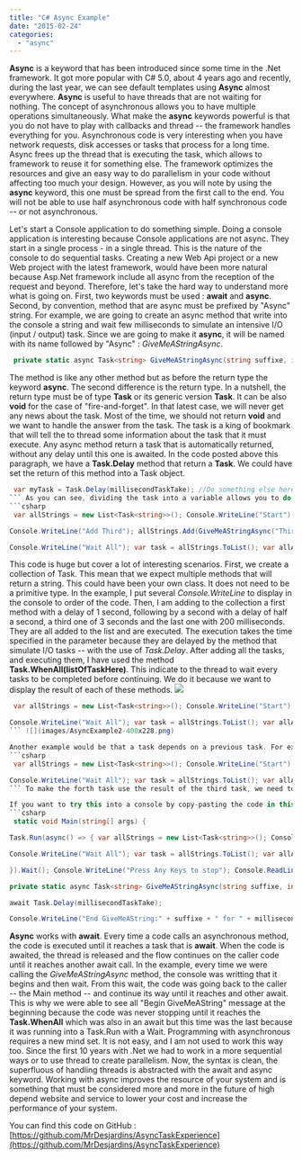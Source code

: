```yaml
---
title: "C# Async Example"
date: "2015-02-24"
categories: 
  - "async"
---
```


**Async** is a keyword that has been introduced since some time in the .Net framework. It got more popular with C# 5.0, about 4 years ago and recently, during the last year, we can see default templates using **Async** almost everywhere. **Async** is useful to have threads that are not waiting for nothing. The concept of asynchronous allows you to have multiple operations simultaneously. What make the **async** keywords powerful is that you do not have to play with callbacks and thread -- the framework handles everything for you. Asynchronous code is very interesting when you have network requests, disk accesses or tasks that process for a long time. Async frees up the thread that is executing the task, which allows to framework to reuse it for something else. The framework optimizes the resources and give an easy way to do parallelism in your code without affecting too much your design. However, as you will note by using the **async** keyword, this one must be spread from the first call to the end. You will not be able to use half asynchronous code with half synchronous code -- or not asynchronous.

Let's start a Console application to do something simple. Doing a console application is interesting because Console applications are not async. They start in a single process - in a single thread. This is the nature of the console to do sequential tasks. Creating a new Web Api project or a new Web project with the latest framework, would have been more natural because Asp.Net framework include all async from the reception of the request and beyond. Therefore, let's take the hard way to understand more what is going on. First, two keywords must be used : **await** and **async**. Second, by convention, method that are async must be prefixed by "Async" string. For example, we are going to create an async method that write into the console a string and wait few milliseconds to simulate an intensive I/O (input / output) task. Since we are going to make it **async**, it will be named with its name followed by "Async" : _GiveMeAStringAsync_.


```csharp
 private static async Task<string> GiveMeAStringAsync(string suffixe, int millisecondTaskTake) { Console.WriteLine("Begin GiveMeAString:" + suffixe + " for " + millisecondTaskTake); await Task.Delay(millisecondTaskTake); Console.WriteLine("End GiveMeAString:" + suffixe + " for " + millisecondTaskTake); return "GiveMeString execute " + suffixe; } 
```

The method is like any other method but as before the return type the keyword **async**. The second difference is the return type. In a nutshell, the return type must be of type **Task** or its generic version **Task**. It can be also **void** for the case of "fire-and-forget". In that latest case, we will never get any news about the task. Most of the time, we should not return **void** and we want to handle the answer from the task. The task is a king of bookmark that will tell the to thread some information about the task that it must execute. Any async method return a task that is automatically returned, without any delay until this one is awaited. In the code posted above this paragraph, we have a **Task.Delay** method that return a **Task**. We could have set the return of this method into a Task object.


```csharp
 var myTask = Task.Delay(millisecondTaskTake); //Do something else here await myTask; 
``` As you can see, dividing the task into a variable allows you to do something else without executing the whole concrete task, in this example, the delay. When the task, _myTask_, hits the await keyword, this one wait the completion of the task. In the example, the delay. Let's see a more complete example that use our async method. 
```csharp
 var allStrings = new List<Task<string>>(); Console.WriteLine("Start"); Console.WriteLine("Add First"); allStrings.Add(GiveMeAStringAsync("First", 1000)); Console.WriteLine("Add Second"); allStrings.Add(GiveMeAStringAsync("Second", 500));

Console.WriteLine("Add Third"); allStrings.Add(GiveMeAStringAsync("Third", 3000)); string thirdTask = "Default Third String"; //thirdTask = await allStrings.Last(); Console.WriteLine("Add Forth"); allStrings.Add(GiveMeAStringAsync("Forth" + thirdTask, 200));

Console.WriteLine("Wait All"); var task = allStrings.ToList(); var allAwaitedTask = await Task.WhenAll(task); foreach (var s in allAwaitedTask) { Console.WriteLine("->" + s); } Console.WriteLine("Finish"); 
```

This code is huge but cover a lot of interesting scenarios. First, we create a collection of Task. This mean that we expect multiple methods that will return a string. This could have been your own class. It does not need to be a primitive type. In the example, I put several _Console.WriteLine_ to display in the console to order of the code. Then, I am adding to the collection a first method with a delay of 1 second, following by a second with a delay of half a second, a third one of 3 seconds and the last one with 200 milliseconds. They are all added to the list and are executed. The execution takes the time specified in the parameter because they are delayed by the method that simulate I/O tasks -- with the use of _Task.Delay_. After adding all the tasks, and executing them, I have used the method **Task.WhenAll(listOfTaskHere)**. This indicate to the thread to wait every tasks to be completed before continuing. We do it because we want to display the result of each of these methods. ![](images/AsyncExample1-400x228.png)


```csharp
 var allStrings = new List<Task<string>>(); Console.WriteLine("Start"); Console.WriteLine("Add First"); allStrings.Add(GiveMeAStringAsync("First", 1000)); Console.WriteLine("Add Second"); allStrings.Add(GiveMeAStringAsync("Second", 500)); Thread.Sleep(5000); Console.WriteLine("Add Third"); allStrings.Add(GiveMeAStringAsync("Third", 3000)); string thirdTask = "Default Third String"; //thirdTask = await allStrings.Last(); Console.WriteLine("Add Forth"); allStrings.Add(GiveMeAStringAsync("Forth" + thirdTask, 200));

Console.WriteLine("Wait All"); var task = allStrings.ToList(); var allAwaitedTask = await Task.WhenAll(task); foreach (var s in allAwaitedTask) { Console.WriteLine("->" + s); } Console.WriteLine("Finish"); 
``` ![](images/AsyncExample2-400x228.png)

Another example would be that a task depends on a previous task. For example, let's make the forth task use the third one result. That mean that the third task must be completed before the forth one to allow the forth task to use the result of the third one. 
```csharp
 var allStrings = new List<Task<string>>(); Console.WriteLine("Start"); Console.WriteLine("Add First"); allStrings.Add(GiveMeAStringAsync("First", 1000)); Console.WriteLine("Add Second"); allStrings.Add(GiveMeAStringAsync("Second", 500)); //Thread.Sleep(5000); Console.WriteLine("Add Third"); allStrings.Add(GiveMeAStringAsync("Third", 3000)); string thirdTask = "Default Third String"; thirdTask = await allStrings.Last(); //We are awaiting the third task here to use the string into the forth's task Console.WriteLine("Add Forth"); allStrings.Add(GiveMeAStringAsync("Forth" + thirdTask, 200));

Console.WriteLine("Wait All"); var task = allStrings.ToList(); var allAwaitedTask = await Task.WhenAll(task); foreach (var s in allAwaitedTask) { Console.WriteLine("->" + s); } Console.WriteLine("Finish"); 
``` To make the forth task use the result of the third task, we need to **await** the third task before the call of the forth's one.![](images/AsyncExample3-400x206.png)

If you want to try this into a console by copy-pasting the code in this article, you will get into some problem. The reason is as stated at the beginning, console does not support async code. We need to create from the console a async task that will handle all the async code. This can be done by using **Task.Run(async()=>{/*You code here*/});** That mean that we would do: 
```csharp
 static void Main(string[] args) {

Task.Run(async() => { var allStrings = new List<Task<string>>(); Console.WriteLine("Start"); Console.WriteLine("Add First"); allStrings.Add(GiveMeAStringAsync("First", 1000)); Console.WriteLine("Add Second"); allStrings.Add(GiveMeAStringAsync("Second", 500)); //Thread.Sleep(5000); Console.WriteLine("Add Third"); allStrings.Add(GiveMeAStringAsync("Third", 3000)); string thirdTask = "Default Third String"; thirdTask = await allStrings.Last(); Console.WriteLine("Add Forth"); allStrings.Add(GiveMeAStringAsync("Forth" + thirdTask, 200));

Console.WriteLine("Wait All"); var task = allStrings.ToList(); var allAwaitedTask = await Task.WhenAll(task); foreach (var s in allAwaitedTask) { Console.WriteLine("->" + s); } Console.WriteLine("Finish");

}).Wait(); Console.WriteLine("Press Any Keys to stop"); Console.ReadLine(); }

private static async Task<string> GiveMeAStringAsync(string suffixe, int millisecondTaskTake) { Console.WriteLine("Begin GiveMeAString:" + suffixe +" for " + millisecondTaskTake);

await Task.Delay(millisecondTaskTake);

Console.WriteLine("End GiveMeAString:" + suffixe + " for " + millisecondTaskTake); return "GiveMeString execute " + suffixe; } 
```

**Async** works with **await**. Every time a code calls an asynchronous method, the code is executed until it reaches a task that is **await**. When the code is awaited, the thread is released and the flow continues on the caller code until it reaches another await call. In the example, every time we were calling the _GiveMeAStringAsync_ method, the console was writting that it begins and then wait. From this wait, the code was going back to the caller -- the Main method -- and continue its way until it reaches and other await. This is why we were able to see all "Begin GiveMeAString" message at the beginning because the code was never stopping until it reaches the **Task.WhenAll** which was also in an await but this time was the last because it was running into a Task.Run with a Wait. Programming with asynchronous requires a new mind set. It is not easy, and I am not used to work this way too. Since the first 10 years with .Net we had to work in a more sequential ways or to use thread to create parallelism. Now, the syntax is clean, the superfluous of handling threads is abstracted with the await and async keyword. Working with async improves the resource of your system and is something that must be considered more and more in the future of high depend website and service to lower your cost and increase the performance of your system.

You can find this code on GitHub : [https://github.com/MrDesjardins/AsyncTaskExperience](https://github.com/MrDesjardins/AsyncTaskExperience)
